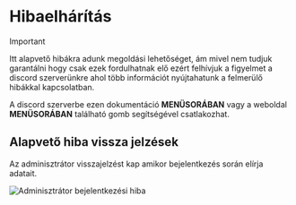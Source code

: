 # Hibaelhárítás

>[!IMPORTANT]
>
>Itt alapvető hibákra adunk megoldási lehetőséget, ám mivel nem tudjuk garantálni hogy csak ezek fordulhatnak elő ezért felhívjuk a figyelmet a 
discord szerverünkre ahol több információt nyújtahatunk a felmerülő hibákkal kapcsolatban.
>
>A discord szerverbe ezen dokumentáció **MENÜSORÁBAN** vagy a weboldal **MENÜSORÁBAN** található gomb segítségével csatlakozhat.


## Alapvető hiba vissza jelzések

Az adminisztrátor visszajelzést kap amikor bejelentkezés során elírja adatait.
<br/>

<img src ="/AdminLoginErrorDoc.png" alt="Adminisztrátor bejelentkezési hiba" title="Adminisztrátor bejelentkezési hiba"/>
